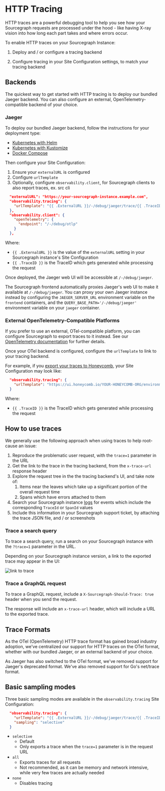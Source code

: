 # HTTP Tracing

HTTP traces are a powerful debugging tool to help you see how your Sourcegraph requests are processed under the hood - like having X-ray vision into how long each part takes and where errors occur.

To enable HTTP traces on your Sourcegraph Instance:

1. Deploy and / or configure a tracing backend

2. Configure tracing in your Site Configuration settings, to match your tracing backend

## Backends

The quickest way to get started with HTTP tracing is to deploy our bundled Jaeger backend. You can also configure an external, OpenTelemetry-compatible backend of your choice.

### Jaeger

To deploy our bundled Jaeger backend, follow the instructions for your deployment type:

- [Kubernetes with Helm](/admin/deploy/kubernetes#enable-the-bundled-jaeger-deployment)
- [Kubernetes with Kustomize](/admin/deploy/kubernetes/configure#deploy-the-bundled-opentelemetry-collector-and-jaeger)
- [Docker Compose](/admin/deploy/docker-compose/configuration#deploy-the-bundled-jaeger)

Then configure your Site Configuration:

1. Ensure your `externalURL` is configured
2. Configure `urlTemplate`
3. Optionally, configure `observability.client`, for Sourcegraph clients to also report traces, ex. src cli

```json
  "externalURL": "https://your-sourcegraph-instance.example.com",
  "observability.tracing": {
    "urlTemplate": "{{ .ExternalURL }}/-/debug/jaeger/trace/{{ .TraceID }}"
  },
  "observability.client": {
    "openTelemetry": {
      "endpoint": "/-/debug/otlp"
    }
  },
```

Where:

- `{{ .ExternalURL }}` is the value of the `externalURL` setting in your Sourcegraph instance's Site Configuration
- `{{ .TraceID }}` is the TraceID which gets generated while processing the request

Once deployed, the Jaeger web UI will be accessible at `/-/debug/jaeger`.

The Sourcegraph frontend automatically proxies Jaeger's web UI to make it available at `/-/debug/jaeger`. You can proxy your own Jaeger instance instead by configuring the `JAEGER_SERVER_URL` environment variable on the `frontend` containers, and the `QUERY_BASE_PATH='/-/debug/jaeger'` environment variable on your `jaeger` container.

### External OpenTelemetry-Compatible Platforms

If you prefer to use an external, OTel-compatible platform, you can configure Sourcegraph to export traces to it instead. See our [OpenTelemetry documentation](/admin/observability/opentelemetry) for further details.

Once your OTel backend is configured, configure the `urlTemplate` to link to your tracing backend.

For example, if you [export your traces to Honeycomb](/admin/observability/opentelemetry#otlp-compatible-backends), your Site Configuration may look like:

```json
  "observability.tracing": {
    "urlTemplate": "https://ui.honeycomb.io/YOUR-HONEYCOMB-ORG/environments/YOUR-HONEYCOMB-DATASET/trace?trace_id={{ .TraceID }}"
  }
```

Where:

- `{{ .TraceID }}` is the TraceID which gets generated while processing the request

## How to use traces

We generally use the following approach when using traces to help root-cause an issue:

1. Reproduce the problematic user request, with the `trace=1` parameter in the URL
2. Get the link to the trace in the tracing backend, from the `x-trace-url` response header
3. Explore the request tree in the the tracing backend's UI, and take note of:
   1. Items near the leaves which take up a significant portion of the overall request time
   2. Spans which have errors attached to them
4. Search your Sourcegraph instance [logs](/admin/observability/logs) for events which include the corresponding `TraceId` or `SpanId` values
5. Include this information in your Sourcegraph support ticket, by attaching the trace JSON file, and / or screenshots

### Trace a search query

To trace a search query, run a search on your Sourcegraph instance with the `?trace=1` parameter in the URL.

Depending on your Sourcegraph instance version, a link to the exported trace may appear in the UI:

![link to trace](https://user-images.githubusercontent.com/23356519/184953302-099bcb62-ccdb-4eed-be5d-801b7fe16d97.png)

### Trace a GraphQL request

To trace a GraphQL request, include a `X-Sourcegraph-Should-Trace: true` header when you send the request.

The response will include an `x-trace-url` header, which will include a URL to the exported trace.

## Trace Formats

As the OTel (OpenTelemetry) HTTP trace format has gained broad industry adoption, we've centralized our support for HTTP traces on the OTel format, whether with our bundled Jaeger, or an external backend of your choice.

As Jaeger has also switched to the OTel format, we've removed support for Jaeger's deprecated format.
We've also removed support for Go's net/trace format.

## Basic sampling modes

Three basic sampling modes are available in the `observability.tracing` Site Configuration:

```json
  "observability.tracing": {
    "urlTemplate": "{{ .ExternalURL }}/-/debug/jaeger/trace/{{ .TraceID }}",
    "sampling": "selective"
  }
```

- `selective`
  - Default
  - Only exports a trace when the `trace=1` parameter is in the request URL
- `all`
  - Exports traces for all requests
  - Not recommended, as it can be memory and network intensive, while very few traces are actually needed
- `none`
  - Disables tracing
